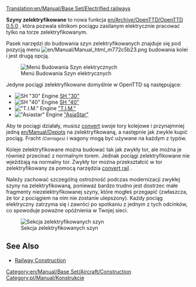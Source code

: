 [[Translation:en/Manual/Base Set/Electrified railways]]
<!--{{Template:Types_of_railways}}-->{{pl/Manual/Base Set/Typy kolei}}

'''Szyny zelektryfikowane ''' to nowa funkcja [[en/Archive/OpenTTD/OpenTTD 0.5.0]] , która pozwala silnikom pociągu zasilanym elektrycznie pracować tylko na torze zelektryfikowanym.

Pasek narzędzi do budowania szyn zelektryfikowanych znajduje się pod pozycją menu [[File:en/Manual/Manual html m772c5b23.png]]  budowania kolei i jest drugą opcją.

[[File:en/Manual/Openttd-rail1.png|none|Menú Budowania Szyn elektrycznych]]

Jedyne pociągi zelektryfikowane domyślnie w OpenTTD są następujące:
*[[File:en/Manual/Base Set/Trains/Sh30.png|SH "30" Engine]] [[pl/Manual/Base Set/Trains/SH "30"|SH "30"]]
*[[File:en/Manual/Base Set/Trains/Sh40.png|SH "40" Engine]] [[pl/Manual/Base Set/Trains/SH "40"|SH "40"]]
*[[File:en/Manual/Base Set/Trains/Tim.png|"T.I.M." Engine]] [[pl/Manual/Base Set/Trains/T.I.M.|"T.I.M."]]
*[[File:en/Manual/Base Set/Trains/Asiastar.png|"Asiastar" Engine]] [[pl/Manual/Base Set/Trains/AsiaStar|"AsiaStar"]]

Aby te pociągi działały, musisz [[en/Manual/Convert rail|convert]] swoje tory kolejowe i przynajmniej jedną   [[en/Manual/Depots]] na zelektryfikowaną, a następnie jak zwykle kupić pociąg. Fracht <small>''(Carriages)''</small> i wagony mogą być używane na każdym z typów.

Koleje zelektryfikowane można budować tak jak zwykły tor, ale można je również przecinać z normalnym torem. Jednak pociągi zelektryfikowane nie wjeżdżają na normalny tor. Zwykły tor można przekształcić w tor zelektryfikowany za pomocą narzędzia [[en/Manual/Convert rail|convert rail]] .

Należy zachować szczególną ostrożność podczas modernizacji zwykłej szyny na zelektryfikowaną, ponieważ bardzo trudno jest dostrzec małe fragmenty niezelektryfikowanej szyny, które mogłeś przegapić (zwłaszcza, że ​​tor z pociągiem na nim nie zostanie ulepszony). Każdy pociąg elektryczny zatrzyma się i zawróci po spotkaniu z jednym z tych odcinków, co spowoduje poważne opóźnienia w Twojej sieci.

[[File:en/Manual/Base Set/Erailways.png|none|frame|Sekcja zelektryfikowanych szyn]]

<!--{{Feature|0.5}}-->{{pl/Zgodne Wersje|0.5}}

==See Also==
*[[pl/Manual/Linie kolejowe|Railway Construction]]

[[Category:en/Manual/Base Set/Aircraft/Construction]][[Category:pl/Manual/Konstrukcje]]